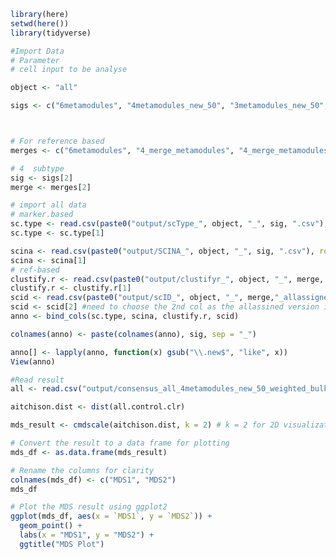 ```r
library(here)
setwd(here())
library(tidyverse)
```


```r
#Import Data
# Parameter
# cell input to be analyse

object <- "all"

sigs <- c("6metamodules", "4metamodules_new_50", "3metamodules_new_50", "4metamodules_new_50_mes")



# For reference based
merges <- c("6metamodules", "4_merge_metamodules", "4_merge_metamodules_3celltypes", "4_merge_metamodules_mes")

# 4  subtype
sig <- sigs[2]
merge <- merges[2]

# import all data
# marker.based
sc.type <- read.csv(paste0("output/scType_", object, "_", sig, ".csv"), row.names = 1)
sc.type <- sc.type[1]

scina <- read.csv(paste0("output/SCINA_", object, "_", sig, ".csv"), row.names = 1)
scina <- scina[1]
# ref-based
clustify.r <- read.csv(paste0("output/clustifyr_", object, "_", merge, ".csv"), row.names = 1)
clustify.r <- clustify.r[1]
scid <- read.csv(paste0("output/scID_", object, "_", merge,"_allassigned",".csv"), row.names = 1)
scid <- scid[2] #need to choose the 2nd col as the allassined version is in there
anno <- bind_cols(sc.type, scina, clustify.r, scid)

colnames(anno) <- paste(colnames(anno), sig, sep = "_")

anno[] <- lapply(anno, function(x) gsub("\\.new$", "like", x))
View(anno)
```

```r
#Read result
all <- read.csv("output/consensus_all_4metamodules_new_50_weighted_bulk.csv",row.names = 1)
```







```r
aitchison.dist <- dist(all.control.clr)

mds_result <- cmdscale(aitchison.dist, k = 2) # k = 2 for 2D visualization

# Convert the result to a data frame for plotting
mds_df <- as.data.frame(mds_result)

# Rename the columns for clarity
colnames(mds_df) <- c("MDS1", "MDS2")
mds_df
```


```r
# Plot the MDS result using ggplot2
ggplot(mds_df, aes(x = `MDS1`, y = `MDS2`)) +
  geom_point() +
  labs(x = "MDS1", y = "MDS2") +
  ggtitle("MDS Plot")
```







